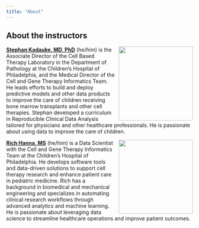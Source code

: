 ```yaml
---
title: "About"
---
```


## About the instructors

![](images/stephan-circle.png){style="float:right;padding: 0 0 0 10px;" fig-alt="Headshot of Stephan Kadauke" width="200"}

[**Stephan Kadauke, MD, PhD**](https://www.linkedin.com/in/skadauke/) (he/him) is the Associate Director of the Cell Based Therapy Laboratory in the Department of Pathology at the Children’s Hospital of Philadelphia, and the Medical Director of the Cell and Gene Therapy Informatics Team. He leads efforts to build and deploy predictive models and other data products to improve the care of children receiving bone marrow transplants and other cell therapies. Stephan developed a curriculum in Reproducible Clinical Data Analysis tailored for physicians and other healthcare professionals. He is passionate about using data to improve the care of children.

![](images/rich-circle.png){style="float:right;padding: 0 0 0 10px;" fig-alt="Headshot of Rich Hanna" width="200"}

[**Rich Hanna, MS**](https://www.linkedin.com/in/richard-hanna-ms-0164162a/) (he/him) is a Data Scientist with the Cell and Gene Therapy Informatics Team at the Children’s Hospital of Philadelphia. He develops software tools and data-driven solutions to support cell therapy research and enhance patient care in pediatric medicine. Rich has a background in biomedical and mechanical engineering and specializes in automating clinical research workflows through advanced analytics and machine learning. He is passionate about leveraging data science to streamline healthcare operations and improve patient outcomes.




